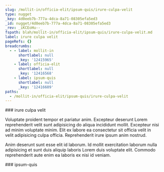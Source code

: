 ```yaml
---
slug: /mollit-in/officia-elit/ipsum-quis/irure-culpa-velit
type: nugget
_key: 4d0eeb7b-777a-4dca-8a71-08305efa5ed3
_id: nugget/4d0eeb7b-777a-4dca-8a71-08305efa5ed3
_rev: _iKCEoHu--_
fspath: blah/mollit-in/officia-elit/ipsum-quis/irure-culpa-velit.md
label: irure culpa velit
pageRefs: {}
breadcrumbs:
  - - label: mollit-in
      shortlabel: null
      _key: '12415965'
    - label: officia-elit
      shortlabel: null
      _key: '12416568'
    - label: ipsum-quis
      shortlabel: null
      _key: '12416609'
paths:
  - /mollit-in/officia-elit/ipsum-quis/irure-culpa-velit
---
```


<NuggetArea>
<Nugget slug="/mollit-in/officia-elit/ipsum-quis/irure-culpa-velit" type="nugget" _key="4d0eeb7b-777a-4dca-8a71-08305efa5ed3" _id="nugget/4d0eeb7b-777a-4dca-8a71-08305efa5ed3" _rev="_iKCEoHu--_" fspath="blah/mollit-in/officia-elit/ipsum-quis/irure-culpa-velit.md" label="irure culpa velit" paths="/mollit-in/officia-elit/ipsum-quis/irure-culpa-velit">
<NuggetBody>
### irure culpa velit

Voluptate proident tempor et pariatur anim. Excepteur deserunt Lorem reprehenderit velit sunt adipisicing do aliqua incididunt mollit. Excepteur nisi ad minim voluptate minim. Elit ex labore ea consectetur sit officia velit in velit adipisicing culpa officia. Reprehenderit irure ipsum anim nostrud.

Anim deserunt sunt esse elit id laborum. Id mollit exercitation laborum nulla adipisicing et sunt duis aliquip laboris Lorem duis voluptate elit. Commodo reprehenderit aute enim ea laboris ex nisi id veniam.

</NuggetBody>
<Breadcrumbs>
<Crumbs>
<Crumb _key="12415965" label="mollit-in" /><Crumb _key="12416568" label="officia-elit" /><Crumb _key="12416609" label="ipsum-quis" />
</Crumbs>
</Breadcrumbs>
</Nugget>

<NuggetsInbound>
</NuggetsInbound>
<NuggetsOutbound>
</NuggetsOutbound>
</NuggetArea>
<PassagesInbound>
<Passage direction="inbound" type="passage" _key="12416609" _id="passage/12416609" _rev="_iKCEoHq---" label="ipsum-quis" passage="ipsum-quis" fspath="blah/mollit-in/officia-elit/ipsum-quis" paths="/mollit-in/officia-elit/ipsum-quis" slug="/mollit-in/officia-elit/ipsum-quis">
<NuggetBody>
### ipsum-quis

</NuggetBody>
<Breadcrumbs>
<Crumbs>
<Crumb _key="12415965" label="mollit-in" /><Crumb _key="12416568" label="officia-elit" />
</Crumbs>
</Breadcrumbs>
</Passage>

</PassagesInbound>
<PassagesOutbound>
</PassagesOutbound>